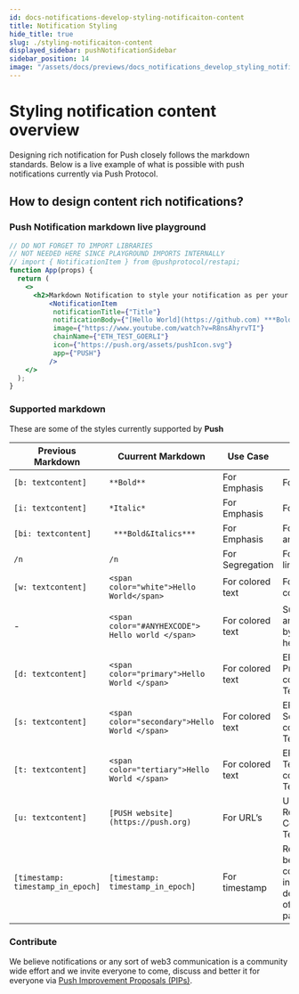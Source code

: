 ```yaml
---
id: docs-notifications-develop-styling-notificaiton-content
title: Notification Styling
hide_title: true
slug: ./styling-notificaiton-content
displayed_sidebar: pushNotificationSidebar
sidebar_position: 14
image: "/assets/docs/previews/docs_notifications_develop_styling_notificaiton_content--notification_styling.png"
---
```


# Styling notification content overview

Designing rich notification for Push closely follows the markdown standards. Below is a live example of what is possible with push notifications currently via Push Protocol.


<head>
  <title>Styling Notification Content | Push Notifications | Push Documentation</title>
</head>


## How to design content rich notifications?
### Push Notification markdown live playground
```jsx live 
// DO NOT FORGET TO IMPORT LIBRARIES
// NOT NEEDED HERE SINCE PLAYGROUND IMPORTS INTERNALLY
// import { NotificationItem } from @pushprotocol/restapi;
function App(props) {
  return (
    <>
      <h2>Markdown Notification to style your notification as per your need</h2>
          <NotificationItem
           notificationTitle={"Title"}
           notificationBody={"[Hello World](https://github.com) ***Bold&Italic*** \n **Bold** \n *Italic* \n <span color='green'>green text</span> \n [PUSH website](https://push.org) \n [timestamp: 1699347011]"}
           image={"https://www.youtube.com/watch?v=R8nsAhyrvTI"}
           chainName={"ETH_TEST_GOERLI"}
           icon={"https://push.org/assets/pushIcon.svg"}
           app={"PUSH"}
          />
    </>
  );
}
```


### Supported markdown
These are some of the styles currently supported by **Push**

| Previous Markdown | Cuurrent Markdown  | Use Case | Styling effects   |
|---|---|---|---|
| `[b: textcontent]`  | `**Bold**`  |  For Emphasis | For Bold  |
| `[i: textcontent]` | `*Italic*`  |  For Emphasis | For Italics  |
| `[bi: textcontent]`  | ` ***Bold&Italics***` | For Emphasis  |  For Bold and Italics |
| `/n`  |  `/n` |  For Segregation | For new line  |
| `[w: textcontent]`  | `<span color="white">Hello World</span>` | For colored text  |  For white color |
| - | `<span color="#ANYHEXCODE"> Hello world </span>` | For colored text  | Supports any color by hexcode |
| `[d: textcontent]` | `<span color="primary">Hello World </span>` | For colored text  | EPNS Primary colored Text  |
| `[s: textcontent]` | `<span color="secondary">Hello World </span>` | For colored text  | EPNS Secondary colored Text   |
| `[t: textcontent]` | `<span color="tertiary">Hello World </span>` | For colored text  | EPNS Tetiary colored Text  |
| `[u: textcontent]` | `[PUSH website](https://push.org)` | For URL’s | Underlined, Red Colored Text |
| `[timestamp: timestamp_in_epoch]` | `[timestamp: timestamp_in_epoch]` | For timestamp | Required to be last component in description of the payload |

### Contribute
We believe notifications or any sort of web3 communication is a community wide effort and we invite everyone to come, discuss and better it for everyone via [Push Improvement Proposals (PIPs)](https://github.com/ethereum-push-notification-service/PIPs "Learn more about Push Improvement Proposals (PIPs)").